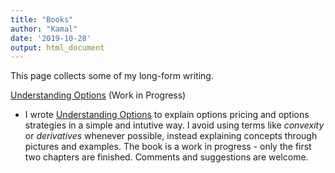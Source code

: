 ```yaml
---
title: "Books"
author: "Kamal"
date: '2019-10-28'
output: html_document
---
```


This page collects some of my long-form writing. 

[Understanding Options](http://understanding-options.netlify.com) (Work in Progress)

* I wrote [Understanding Options](http://understanding-options.netlify.com) to explain options pricing and options strategies in a simple and intutive way. I avoid using terms like *convexity* or *derivatives* whenever possible, instead explaining concepts through pictures and examples. The book is a work in progress - only the first two chapters are finished. Comments and suggestions are welcome. 



